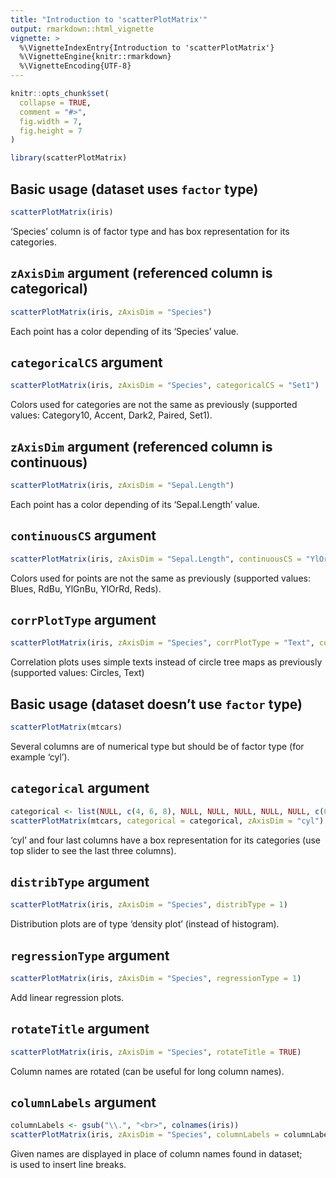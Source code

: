 ---
title: "Introduction to 'scatterPlotMatrix'"
output: rmarkdown::html_vignette
vignette: >
  %\VignetteIndexEntry{Introduction to 'scatterPlotMatrix'}
  %\VignetteEngine{knitr::rmarkdown}
  %\VignetteEncoding{UTF-8}
---

```{r, include = FALSE}
knitr::opts_chunk$set(
  collapse = TRUE,
  comment = "#>",
  fig.width = 7,
  fig.height = 7
)
```

```{r setup}
library(scatterPlotMatrix)
```

## Basic usage (dataset uses `factor` type)

```{r}
scatterPlotMatrix(iris)
```

'Species' column is of factor type and has box representation for its categories.

## `zAxisDim` argument (referenced column is categorical)

```{r}
scatterPlotMatrix(iris, zAxisDim = "Species")
```

Each point has a color depending of its 'Species' value.

## `categoricalCS` argument

```{r}
scatterPlotMatrix(iris, zAxisDim = "Species", categoricalCS = "Set1")
```

Colors used for categories are not the same as previously (supported values: Category10, Accent, Dark2, Paired, Set1).

## `zAxisDim` argument (referenced column is continuous)

```{r}
scatterPlotMatrix(iris, zAxisDim = "Sepal.Length")
```

Each point has a color depending of its 'Sepal.Length' value.

## `continuousCS` argument

```{r}
scatterPlotMatrix(iris, zAxisDim = "Sepal.Length", continuousCS = "YlOrRd")
```

Colors used for points are not the same as previously (supported values: Blues, RdBu, YlGnBu, YlOrRd, Reds).

## `corrPlotType` argument

```{r}
scatterPlotMatrix(iris, zAxisDim = "Species", corrPlotType = "Text", corrPlotCS = "YlGnBu")
```

Correlation plots uses simple texts instead of circle tree maps as previously (supported values: Circles, Text)

## Basic usage (dataset doesn't use `factor` type)

```{r}
scatterPlotMatrix(mtcars)
```

Several columns are of numerical type but should be of factor type (for example 'cyl').

## `categorical` argument

```{r}
categorical <- list(NULL, c(4, 6, 8), NULL, NULL, NULL, NULL, NULL, c(0, 1), c(0, 1), 3:5, 1:8)
scatterPlotMatrix(mtcars, categorical = categorical, zAxisDim = "cyl")
```

'cyl' and four last columns have a box representation for its categories (use top slider to see the last three columns).

## `distribType` argument

```{r}
scatterPlotMatrix(iris, zAxisDim = "Species", distribType = 1)
```

Distribution plots are of type 'density plot' (instead of histogram).

## `regressionType` argument

```{r}
scatterPlotMatrix(iris, zAxisDim = "Species", regressionType = 1)
```

Add linear regression plots.

## `rotateTitle` argument

```{r}
scatterPlotMatrix(iris, zAxisDim = "Species", rotateTitle = TRUE)
```

Column names are rotated (can be useful for long column names).

## `columnLabels` argument

```{r}
columnLabels <- gsub("\\.", "<br>", colnames(iris))
scatterPlotMatrix(iris, zAxisDim = "Species", columnLabels = columnLabels)
```

Given names are displayed in place of column names found in dataset; <br> is used to insert line breaks.
